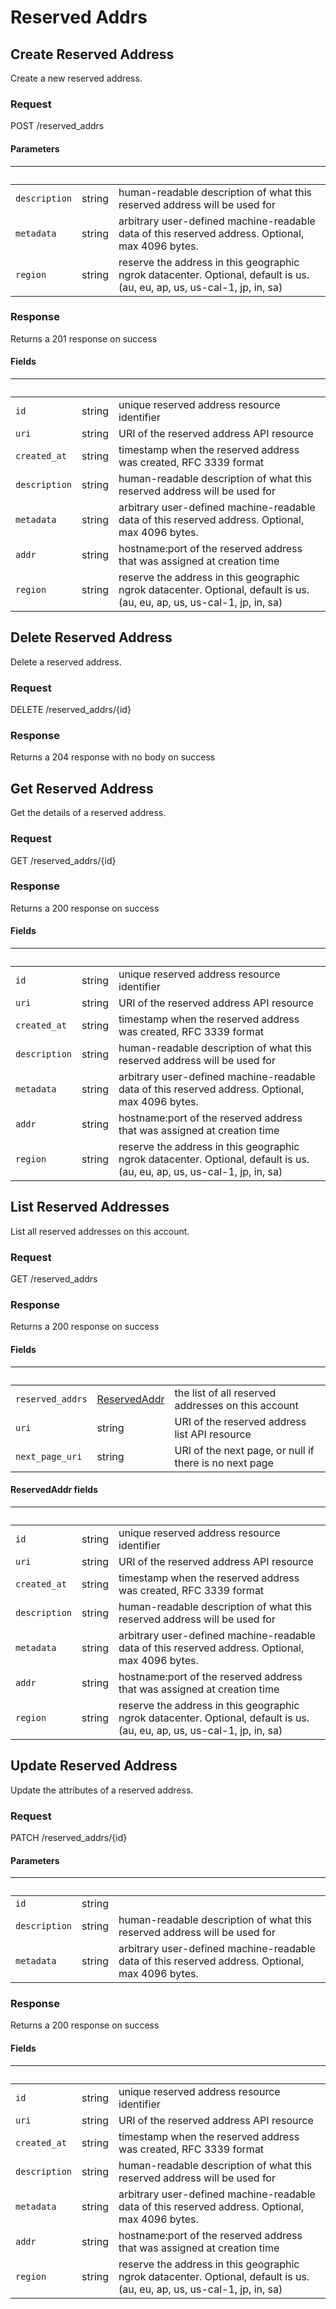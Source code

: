 
# Reserved Addrs

## Create Reserved Address

Create a new reserved address.

### Request

POST /reserved_addrs

<ReservedAddrsCreateRequest />

#### Parameters

| &nbsp;        | &nbsp; | &nbsp;                                                                                                                   |
| ------------- | ------ | ------------------------------------------------------------------------------------------------------------------------ |
| `description` | string | human-readable description of what this reserved address will be used for                                                |
| `metadata`    | string | arbitrary user-defined machine-readable data of this reserved address. Optional, max 4096 bytes.                         |
| `region`      | string | reserve the address in this geographic ngrok datacenter. Optional, default is us. (au, eu, ap, us, us-cal-1, jp, in, sa) |

### Response

Returns a 201 response on success

<ReservedAddrsCreateResponse />

#### Fields

| &nbsp;        | &nbsp; | &nbsp;                                                                                                                   |
| ------------- | ------ | ------------------------------------------------------------------------------------------------------------------------ |
| `id`          | string | unique reserved address resource identifier                                                                              |
| `uri`         | string | URI of the reserved address API resource                                                                                 |
| `created_at`  | string | timestamp when the reserved address was created, RFC 3339 format                                                         |
| `description` | string | human-readable description of what this reserved address will be used for                                                |
| `metadata`    | string | arbitrary user-defined machine-readable data of this reserved address. Optional, max 4096 bytes.                         |
| `addr`        | string | hostname:port of the reserved address that was assigned at creation time                                                 |
| `region`      | string | reserve the address in this geographic ngrok datacenter. Optional, default is us. (au, eu, ap, us, us-cal-1, jp, in, sa) |

## Delete Reserved Address

Delete a reserved address.

### Request

DELETE /reserved_addrs/{id}

<ReservedAddrsDeleteRequest />

### Response

Returns a 204 response with no body on success

## Get Reserved Address

Get the details of a reserved address.

### Request

GET /reserved_addrs/{id}

<ReservedAddrsGetRequest />

### Response

Returns a 200 response on success

<ReservedAddrsGetResponse />

#### Fields

| &nbsp;        | &nbsp; | &nbsp;                                                                                                                   |
| ------------- | ------ | ------------------------------------------------------------------------------------------------------------------------ |
| `id`          | string | unique reserved address resource identifier                                                                              |
| `uri`         | string | URI of the reserved address API resource                                                                                 |
| `created_at`  | string | timestamp when the reserved address was created, RFC 3339 format                                                         |
| `description` | string | human-readable description of what this reserved address will be used for                                                |
| `metadata`    | string | arbitrary user-defined machine-readable data of this reserved address. Optional, max 4096 bytes.                         |
| `addr`        | string | hostname:port of the reserved address that was assigned at creation time                                                 |
| `region`      | string | reserve the address in this geographic ngrok datacenter. Optional, default is us. (au, eu, ap, us, us-cal-1, jp, in, sa) |

## List Reserved Addresses

List all reserved addresses on this account.

### Request

GET /reserved_addrs

<ReservedAddrsListRequest />

### Response

Returns a 200 response on success

<ReservedAddrsListResponse />

#### Fields

| &nbsp;           | &nbsp;                               | &nbsp;                                                 |
| ---------------- | ------------------------------------ | ------------------------------------------------------ |
| `reserved_addrs` | [ReservedAddr](#reservedaddr-fields) | the list of all reserved addresses on this account     |
| `uri`            | string                               | URI of the reserved address list API resource          |
| `next_page_uri`  | string                               | URI of the next page, or null if there is no next page |

#### ReservedAddr fields

| &nbsp;        | &nbsp; | &nbsp;                                                                                                                   |
| ------------- | ------ | ------------------------------------------------------------------------------------------------------------------------ |
| `id`          | string | unique reserved address resource identifier                                                                              |
| `uri`         | string | URI of the reserved address API resource                                                                                 |
| `created_at`  | string | timestamp when the reserved address was created, RFC 3339 format                                                         |
| `description` | string | human-readable description of what this reserved address will be used for                                                |
| `metadata`    | string | arbitrary user-defined machine-readable data of this reserved address. Optional, max 4096 bytes.                         |
| `addr`        | string | hostname:port of the reserved address that was assigned at creation time                                                 |
| `region`      | string | reserve the address in this geographic ngrok datacenter. Optional, default is us. (au, eu, ap, us, us-cal-1, jp, in, sa) |

## Update Reserved Address

Update the attributes of a reserved address.

### Request

PATCH /reserved_addrs/{id}

<ReservedAddrsUpdateRequest />

#### Parameters

| &nbsp;        | &nbsp; | &nbsp;                                                                                           |
| ------------- | ------ | ------------------------------------------------------------------------------------------------ |
| `id`          | string |                                                                                                  |
| `description` | string | human-readable description of what this reserved address will be used for                        |
| `metadata`    | string | arbitrary user-defined machine-readable data of this reserved address. Optional, max 4096 bytes. |

### Response

Returns a 200 response on success

<ReservedAddrsUpdateResponse />

#### Fields

| &nbsp;        | &nbsp; | &nbsp;                                                                                                                   |
| ------------- | ------ | ------------------------------------------------------------------------------------------------------------------------ |
| `id`          | string | unique reserved address resource identifier                                                                              |
| `uri`         | string | URI of the reserved address API resource                                                                                 |
| `created_at`  | string | timestamp when the reserved address was created, RFC 3339 format                                                         |
| `description` | string | human-readable description of what this reserved address will be used for                                                |
| `metadata`    | string | arbitrary user-defined machine-readable data of this reserved address. Optional, max 4096 bytes.                         |
| `addr`        | string | hostname:port of the reserved address that was assigned at creation time                                                 |
| `region`      | string | reserve the address in this geographic ngrok datacenter. Optional, default is us. (au, eu, ap, us, us-cal-1, jp, in, sa) |
